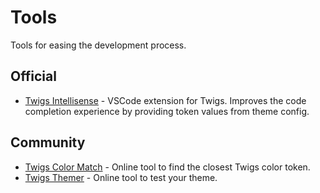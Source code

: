 # Tools

Tools for easing the development process.

## Official

- [Twigs Intellisense](https://marketplace.visualstudio.com/items?itemName=SurveySparrow.twigs-intellisense) - VSCode extension for Twigs. Improves the code completion experience by providing token values from theme config.

## Community

- [Twigs Color Match](https://twigs-color-matcher.vercel.app/) - Online tool to find the closest Twigs color token.
- [Twigs Themer](https://twigs-themer.vercel.app/) - Online tool to test your theme.
